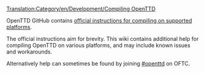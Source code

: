 [[Translation:Category/en/Development/Compiling OpenTTD]]
{{en/Development/Navigation}}


OpenTTD GitHub contains [https://github.com/OpenTTD/OpenTTD/blob/master/COMPILING.md official instructions for compiling on supported platforms].

The official instructions aim for brevity.  This wiki contains additional help for compiling OpenTTD on various platforms, and may include known issues and workarounds.  

Alternatively help can sometimes be found by joining [irc://irc.oftc.net/openttd.compile #openttd] on OFTC.